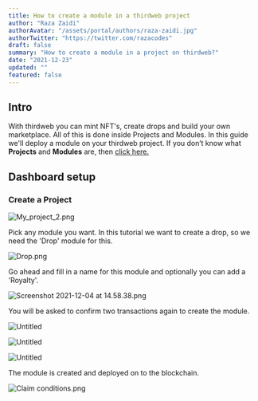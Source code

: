 ```yaml
---
title: How to create a module in a thirdweb project
author: "Raza Zaidi"
authorAvatar: "/assets/portal/authors/raza-zaidi.jpg"
authorTwitter: "https://twitter.com/razacodes"
draft: false
summary: "How to create a module in a project on thirdweb?" 
date: "2021-12-23"
updated: ""
featured: false
---
```

## Intro

With thirdweb you can mint NFT's, create drops and build your own marketplace. All of this is done inside Projects and Modules. In this guide we'll deploy a module on your thirdweb project. If you don’t know what **Projects** and **Modules** are, then [click here.](/learn/introduction)

## Dashboard setup

### Create a Project

![My_project_2.png](/assets/portal/learn/how-to-create-and-deploy-projects-modules/My_project_2.png)

Pick any module you want. In this tutorial we want to create a drop, so we need the 'Drop' module for this.

![Drop.png](/assets/portal/learn/how-to-create-and-deploy-projects-modules/Drop.png)

Go ahead and fill in a name for this module and optionally you can add a 'Royalty'.

![Screenshot 2021-12-04 at 14.58.38.png](/assets/portal/learn/how-to-create-and-deploy-projects-modules/add-module.png)

You will be asked to confirm two transactions again to create the module.

![Untitled](/assets/portal/learn/how-to-create-and-deploy-projects-modules/adding-module.png)

<ImageSideToSide>

![Untitled](/assets/portal/learn/how-to-create-and-deploy-projects-modules/metamask4.png)

![Untitled](/assets/portal/learn/how-to-create-and-deploy-projects-modules/metamask5.png)

</ImageSideToSide>

The module is created and deployed on to the blockchain.

![Claim conditions.png](/assets/portal/learn/how-to-create-and-deploy-projects-modules/Claim_conditions.png)

<MdxNavigation>
  <MdxNavigationItem
    href="/portal/learn/projects"
    title="Project"
  />
  <MdxNavigationItem
    href="/portal/learn/modules/pack"
    title="Pack"
    next
  />
</MdxNavigation>